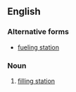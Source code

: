 ==English==

===Alternative forms===
* [[fueling station]]
{{wikipedia}}
===Noun===
{{en-noun}}

# [[filling station]]